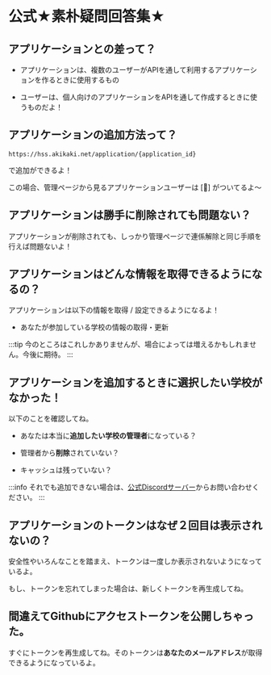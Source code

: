 

# 公式★素朴疑問回答集★

## アプリケーションとの差って？

- アプリケーションは、複数のユーザーがAPIを通して利用するアプリケーションを作るときに使用するもの

- ユーザーは、個人向けのアプリケーションをAPIを通して作成するときに使うものだよ！

## アプリケーションの追加方法って？

```
https://hss.akikaki.net/application/{application_id}
```

で追加ができるよ！

この場合、管理ページから見るアプリケーションユーザーは [🤖] がついてるよ～

## アプリケーションは勝手に削除されても問題ない？

アプリケーションが削除されても、しっかり管理ページで連係解除と同じ手順を行えば問題ないよ！

## アプリケーションはどんな情報を取得できるようになるの？

アプリケーションは以下の情報を取得 / 設定できるようになるよ！

- あなたが参加している学校の情報の取得・更新

:::tip
今のところはこれしかありませんが、場合によっては増えるかもしれません。今後に期待。
:::

## アプリケーションを追加するときに選択したい学校がなかった！

以下のことを確認してね。

- あなたは本当に**追加したい学校の管理者**になっている？

- 管理者から**削除**されていない？

- キャッシュは残っていない？

:::info
それでも追加できない場合は、[公式Discordサーバー](#)からお問い合わせください。
:::

## アプリケーションのトークンはなぜ２回目は表示されないの？

安全性やいろんなことを踏まえ、トークンは一度しか表示されないようになっているよ。

もし、トークンを忘れてしまった場合は、新しくトークンを再生成してね。

## 間違えてGithubにアクセストークンを公開しちゃった。

すぐにトークンを再生成してね。そのトークンは**あなたのメールアドレス**が取得できるようになっているよ。

